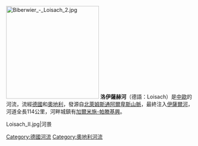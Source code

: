 [[File:Biberwier_-_Loisach_2.jpg|250px]]
'''洛伊薩赫河'''（德語：Loisach）是[[中歐|中歐]]的河流，流經[[德國|德國]]和[[奧地利|奧地利]]，發源自[[北萊姆斯通阿爾卑斯山脈|北萊姆斯通阿爾卑斯山脈]]，最終注入[[伊薩爾河|伊薩爾河]]，河道全長114公里，河畔城鎮有[[加爾米施-帕滕基興|加爾米施-帕滕基興]]。
<gallery>
Loisach_II.jpg|河景
</gallery>

{{Germany-geo-stub}}
{{Austria-geo-stub}}
[[Category:德國河流|Category:德國河流]]
[[Category:奧地利河流|Category:奧地利河流]]